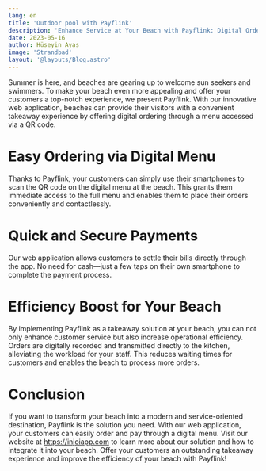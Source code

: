 ```yaml
---
lang: en
title: 'Outdoor pool with Payflink'
description: 'Enhance Service at Your Beach with Payflink: Digital Ordering and Payments via QR Code'
date: 2023-05-16
author: Hüseyin Ayas
image: 'Strandbad'
layout: '@layouts/Blog.astro'
---
```


Summer is here, and beaches are gearing up to welcome sun seekers and swimmers. To make your beach even more appealing and offer your customers a top-notch experience, we present Payflink. With our innovative web application, beaches can provide their visitors with a convenient takeaway experience by offering digital ordering through a menu accessed via a QR code.

# Easy Ordering via Digital Menu
Thanks to Payflink, your customers can simply use their smartphones to scan the QR code on the digital menu at the beach. This grants them immediate access to the full menu and enables them to place their orders conveniently and contactlessly.

# Quick and Secure Payments
Our web application allows customers to settle their bills directly through the app. No need for cash—just a few taps on their own smartphone to complete the payment process.

# Efficiency Boost for Your Beach
By implementing Payflink as a takeaway solution at your beach, you can not only enhance customer service but also increase operational efficiency. Orders are digitally recorded and transmitted directly to the kitchen, alleviating the workload for your staff. This reduces waiting times for customers and enables the beach to process more orders.

# Conclusion
If you want to transform your beach into a modern and service-oriented destination, Payflink is the solution you need. With our web application, your customers can easily order and pay through a digital menu. Visit our website at https://injoiapp.com to learn more about our solution and how to integrate it into your beach. Offer your customers an outstanding takeaway experience and improve the efficiency of your beach with Payflink!
